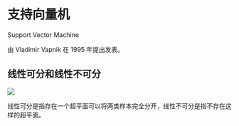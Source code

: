 # 支持向量机

Support Vector Machine

由 Vladimir Vapnik 在 1995 年提出发表。

## 线性可分和线性不可分

![](https://jetzihan-img.oss-cn-beijing.aliyuncs.com/20231217221526.png)

线性可分是指存在一个超平面可以将两类样本完全分开，线性不可分是指不存在这样的超平面。
